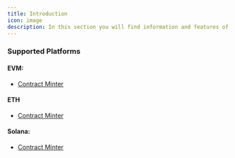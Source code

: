 ```yaml
---
title: Introduction
icon: image
description: In this section you will find information and features of our NFT modules.
---
```


### Supported Platforms

#### EVM:

-   [Contract Minter]()

#### ETH

-   [Contract Minter]()

#### Solana:

-   [Contract Minter]()

